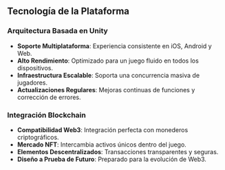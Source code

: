 ## Tecnología de la Plataforma

### Arquitectura Basada en Unity
- **Soporte Multiplataforma**: Experiencia consistente en iOS, Android y Web.
- **Alto Rendimiento**: Optimizado para un juego fluido en todos los dispositivos.
- **Infraestructura Escalable**: Soporta una concurrencia masiva de jugadores.
- **Actualizaciones Regulares**: Mejoras continuas de funciones y corrección de errores.

### Integración Blockchain
- **Compatibilidad Web3**: Integración perfecta con monederos criptográficos.
- **Mercado NFT**: Intercambia activos únicos dentro del juego.
- **Elementos Descentralizados**: Transacciones transparentes y seguras.
- **Diseño a Prueba de Futuro**: Preparado para la evolución de Web3.